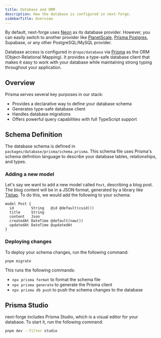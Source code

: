 ```yaml
---
title: Database and ORM
description: How the database is configured in next-forge.
sidebarTitle: Overview
---
```


By default, next-forge uses [Neon](https://neon.tech) as its database provider. However, you can easily switch to another provider like [PlanetScale](/database/planetscale), [Prisma Postgres](/database/prisma-postgres), Supabase, or any other PostgreSQL/MySQL provider.

Database access is configured in `@repo/database` via [Prisma](https://www.prisma.io/) as the ORM (Object-Relational Mapping). It provides a type-safe database client that makes it easy to work with your database while maintaining strong typing throughout your application.

## Overview

Prisma serves several key purposes in our stack:

- Provides a declarative way to define your database schema
- Generates type-safe database client
- Handles database migrations
- Offers powerful query capabilities with full TypeScript support

## Schema Definition

The database schema is defined in `packages/database/prisma/schema.prisma`. This schema file uses Prisma's schema definition language to describe your database tables, relationships, and types.

### Adding a new model

Let's say we want to add a new model called `Post`, describing a blog post. The blog content will be in a JSON format, generated by a library like [Tiptap](https://tiptap.dev/). To do this, we would add the following to your schema:

```prisma packages/database/prisma/schema.prisma {1-7}
model Post {
  id        String   @id @default(cuid())
  title     String
  content   Json
  createdAt DateTime @default(now())
  updatedAt DateTime @updatedAt
}
```

### Deploying changes

To deploy your schema changes, run the following command:

```bash Terminal
pnpm migrate
```

This runs the following commands:

- `npx prisma format` to format the schema file
- `npx prisma generate` to generate the Prisma client
- `npx prisma db push` to push the schema changes to the database

## Prisma Studio

next-forge includes Prisma Studio, which is a visual editor for your database. To start it, run the following command:

```bash Terminal
pnpm dev --filter studio
```
